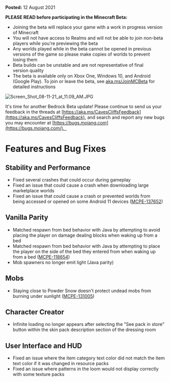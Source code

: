 **Posted:** 12 August 2021

**PLEASE READ before participating in the Minecraft Beta:** 

-   Joining the beta will replace your game with a work in progress version of Minecraft 
-   You will not have access to Realms and will not be able to join non-beta players while you're previewing the beta
-   Any worlds played while in the beta cannot be opened in previous versions of the game so please make copies of worlds to prevent losing them 
-   Beta builds can be unstable and are not representative of final version quality 
-   The beta is available only on Xbox One, Windows 10, and Android (Google Play). To join or leave the beta, see [aka.ms/JoinMCBeta](https://aka.ms/JoinMCBeta) for detailed instructions

![Screen_Shot_08-11-21_at_11.09_AM.JPG](https://feedback.minecraft.net/hc/article_attachments/4406956022669/Screen_Shot_08-11-21_at_11.09_AM.JPG)

It's time for another Bedrock Beta update! Please continue to send us your feedback in the threads at [https://aka.ms/CavesCliffsFeedback](https://aka.ms/CavesCliffsFeedback), and search and report any new bugs you may encounter at [https://bugs.mojang.com](https://bugs.mojang.com/).  

# Features and Bug Fixes 

## Stability and Performance 

-   Fixed several crashes that could occur during gameplay 
-   Fixed an issue that could cause a crash when downloading large marketplace worlds  
-   Fixed an issue that could cause a crash or prevented worlds from being accessed or opened on some Android 11 devices ([MCPE-137652](https://bugs.mojang.com/browse/MCPE-137652)) 

## Vanilla Parity 

-   Matched respawn from bed behavior with Java by attempting to avoid placing the player on damage dealing blocks when waking up from a bed 
-   Matched respawn from bed behavior with Java by attempting to place the player on the side of the bed they entered from when waking up from a bed ([MCPE-118654](https://bugs.mojang.com/browse/MCPE-118654))  
-   Mob spawners no longer emit light (Java parity) 

## Mobs 

-   Staying close to Powder Snow doesn't protect undead mobs from burning under sunlight ([MCPE-131005](https://bugs.mojang.com/browse/MCPE-131005))  

## Character Creator 

-   Infinite loading no longer appears after selecting the "See pack in store" button within the skin pack description section of the dressing room  

## User Interface and HUD 

-   Fixed an issue where the item category text color did not match the item text color if it was changed in resource packs  
-   Fixed an issue where patterns in the loom would not display correctly with some texture packs  

